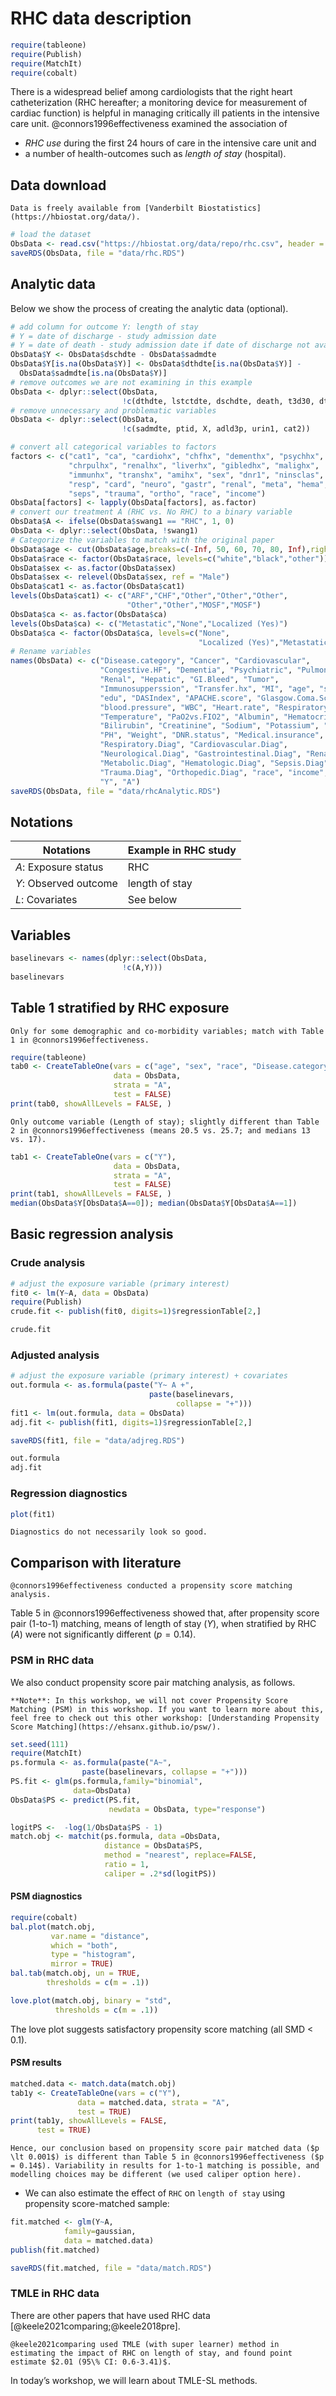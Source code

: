 # RHC data description

```r
require(tableone)
require(Publish)
require(MatchIt)
require(cobalt)
```

There is a widespread belief among cardiologists that the right heart catheterization (RHC hereafter; a monitoring device for measurement of cardiac function) is helpful in managing critically ill patients in the intensive care unit. @connors1996effectiveness examined the association of 

- *RHC use* during the first 24 hours of care in the intensive care unit and 
- a number of health-outcomes such as *length of stay* (hospital).

## Data download

```block
Data is freely available from [Vanderbilt Biostatistics](https://hbiostat.org/data/).
```


```r
# load the dataset
ObsData <- read.csv("https://hbiostat.org/data/repo/rhc.csv", header = TRUE)
saveRDS(ObsData, file = "data/rhc.RDS")
```

## Analytic data

Below we show the process of creating the analytic data (optional).

```r
# add column for outcome Y: length of stay 
# Y = date of discharge - study admission date
# Y = date of death - study admission date if date of discharge not available
ObsData$Y <- ObsData$dschdte - ObsData$sadmdte
ObsData$Y[is.na(ObsData$Y)] <- ObsData$dthdte[is.na(ObsData$Y)] - 
  ObsData$sadmdte[is.na(ObsData$Y)]
# remove outcomes we are not examining in this example
ObsData <- dplyr::select(ObsData, 
                         !c(dthdte, lstctdte, dschdte, death, t3d30, dth30, surv2md1))
# remove unnecessary and problematic variables 
ObsData <- dplyr::select(ObsData, 
                         !c(sadmdte, ptid, X, adld3p, urin1, cat2))

# convert all categorical variables to factors 
factors <- c("cat1", "ca", "cardiohx", "chfhx", "dementhx", "psychhx", 
             "chrpulhx", "renalhx", "liverhx", "gibledhx", "malighx", 
             "immunhx", "transhx", "amihx", "sex", "dnr1", "ninsclas", 
             "resp", "card", "neuro", "gastr", "renal", "meta", "hema", 
             "seps", "trauma", "ortho", "race", "income")
ObsData[factors] <- lapply(ObsData[factors], as.factor)
# convert our treatment A (RHC vs. No RHC) to a binary variable
ObsData$A <- ifelse(ObsData$swang1 == "RHC", 1, 0)
ObsData <- dplyr::select(ObsData, !swang1)
# Categorize the variables to match with the original paper
ObsData$age <- cut(ObsData$age,breaks=c(-Inf, 50, 60, 70, 80, Inf),right=FALSE)
ObsData$race <- factor(ObsData$race, levels=c("white","black","other"))
ObsData$sex <- as.factor(ObsData$sex)
ObsData$sex <- relevel(ObsData$sex, ref = "Male")
ObsData$cat1 <- as.factor(ObsData$cat1)
levels(ObsData$cat1) <- c("ARF","CHF","Other","Other","Other",
                          "Other","Other","MOSF","MOSF")
ObsData$ca <- as.factor(ObsData$ca)
levels(ObsData$ca) <- c("Metastatic","None","Localized (Yes)")
ObsData$ca <- factor(ObsData$ca, levels=c("None",
                                          "Localized (Yes)","Metastatic"))
# Rename variables
names(ObsData) <- c("Disease.category", "Cancer", "Cardiovascular", 
                    "Congestive.HF", "Dementia", "Psychiatric", "Pulmonary", 
                    "Renal", "Hepatic", "GI.Bleed", "Tumor", 
                    "Immunosupperssion", "Transfer.hx", "MI", "age", "sex", 
                    "edu", "DASIndex", "APACHE.score", "Glasgow.Coma.Score", 
                    "blood.pressure", "WBC", "Heart.rate", "Respiratory.rate", 
                    "Temperature", "PaO2vs.FIO2", "Albumin", "Hematocrit", 
                    "Bilirubin", "Creatinine", "Sodium", "Potassium", "PaCo2", 
                    "PH", "Weight", "DNR.status", "Medical.insurance", 
                    "Respiratory.Diag", "Cardiovascular.Diag", 
                    "Neurological.Diag", "Gastrointestinal.Diag", "Renal.Diag",
                    "Metabolic.Diag", "Hematologic.Diag", "Sepsis.Diag", 
                    "Trauma.Diag", "Orthopedic.Diag", "race", "income", 
                    "Y", "A")
saveRDS(ObsData, file = "data/rhcAnalytic.RDS")
```

## Notations

|Notations| Example in RHC study|
|---|---|
|$A$: Exposure status  | RHC |  
|$Y$: Observed outcome  | length of stay  |  
|$L$: Covariates  | See below |  

## Variables

```r
baselinevars <- names(dplyr::select(ObsData, 
                         !c(A,Y)))
baselinevars
```

## Table 1 stratified by RHC exposure

```block
Only for some demographic and co-morbidity variables; match with Table 1 in @connors1996effectiveness.
```


```r
require(tableone)
tab0 <- CreateTableOne(vars = c("age", "sex", "race", "Disease.category", "Cancer"),
                       data = ObsData, 
                       strata = "A", 
                       test = FALSE)
print(tab0, showAllLevels = FALSE, )
```

```block
Only outcome variable (Length of stay); slightly different than Table 2 in @connors1996effectiveness (means 20.5 vs. 25.7; and medians 13 vs. 17).
```

```r
tab1 <- CreateTableOne(vars = c("Y"),
                       data = ObsData, 
                       strata = "A", 
                       test = FALSE)
print(tab1, showAllLevels = FALSE, )
median(ObsData$Y[ObsData$A==0]); median(ObsData$Y[ObsData$A==1])
```

## Basic regression analysis

### Crude analysis

```r
# adjust the exposure variable (primary interest)
fit0 <- lm(Y~A, data = ObsData)
require(Publish)
crude.fit <- publish(fit0, digits=1)$regressionTable[2,]
```

```r
crude.fit
```


### Adjusted analysis

```r
# adjust the exposure variable (primary interest) + covariates
out.formula <- as.formula(paste("Y~ A +", 
                               paste(baselinevars, 
                                     collapse = "+")))
fit1 <- lm(out.formula, data = ObsData)
adj.fit <- publish(fit1, digits=1)$regressionTable[2,]
```

```r
saveRDS(fit1, file = "data/adjreg.RDS")
```

```r
out.formula
adj.fit
```

### Regression diagnostics

```r
plot(fit1)
```

```block
Diagnostics do not necessarily look so good. 
```


## Comparison with literature

```block
@connors1996effectiveness conducted a propensity score matching analysis. 
```

Table 5 in @connors1996effectiveness showed that, after propensity score pair (1-to-1) matching, means of length of stay ($Y$), when stratified by RHC ($A$) were not significantly different ($p = 0.14$). 

### PSM in RHC data

We also conduct propensity score pair matching analysis, as follows. 

```block
**Note**: In this workshop, we will not cover Propensity Score Matching (PSM) in this workshop. If you want to learn more about this, feel free to check out this other workshop: [Understanding Propensity Score Matching](https://ehsanx.github.io/psw/).
```

```r
set.seed(111)
require(MatchIt)
ps.formula <- as.formula(paste("A~", 
                paste(baselinevars, collapse = "+")))
PS.fit <- glm(ps.formula,family="binomial", 
              data=ObsData)
ObsData$PS <- predict(PS.fit, 
                      newdata = ObsData, type="response") 
```



```r
logitPS <-  -log(1/ObsData$PS - 1)  
match.obj <- matchit(ps.formula, data =ObsData,
                     distance = ObsData$PS,
                     method = "nearest", replace=FALSE,
                     ratio = 1,
                     caliper = .2*sd(logitPS))
```

#### PSM diagnostics

```r
require(cobalt)
bal.plot(match.obj,  
         var.name = "distance", 
         which = "both", 
         type = "histogram",  
         mirror = TRUE)
bal.tab(match.obj, un = TRUE, 
        thresholds = c(m = .1))
```


```r
love.plot(match.obj, binary = "std", 
          thresholds = c(m = .1))  
```

The love plot suggests satisfactory propensity score matching (all SMD < 0.1).

#### PSM results

```r
matched.data <- match.data(match.obj)   
tab1y <- CreateTableOne(vars = c("Y"),
               data = matched.data, strata = "A", 
               test = TRUE)
print(tab1y, showAllLevels = FALSE, 
      test = TRUE)
```

```block
Hence, our conclusion based on propensity score pair matched data ($p  \lt 0.001$) is different than Table 5 in @connors1996effectiveness ($p = 0.14$). Variability in results for 1-to-1 matching is possible, and modelling choices may be different (we used caliper option here).
```

- We can also estimate the effect of `RHC` on `length of stay` using propensity score-matched sample:

```r
fit.matched <- glm(Y~A,
            family=gaussian,  
            data = matched.data)  
publish(fit.matched)
```

```r
saveRDS(fit.matched, file = "data/match.RDS")   
```

### TMLE in RHC data

There are other papers that have used RHC data [@keele2021comparing;@keele2018pre]. 

```block
@keele2021comparing used TMLE (with super learner) method in estimating the impact of RHC on length of stay, and found point estimate $2.01 (95\% CI: 0.6-3.41)$.  
```

In today's workshop, we will learn about TMLE-SL methods.


